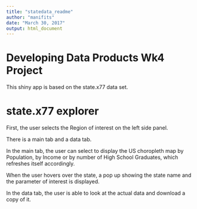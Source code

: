 ---
title: "statedata_readme"
author: "manifits"
date: "March 30, 2017"
output: html_document
---
# Developing Data Products Wk4 Project
This shiny app is based on the state.x77 data set.


# state.x77 explorer
First, the user selects the Region of interest on the left side panel.
    
    
There is a main tab and a data tab. 
    
   
In the main tab, the user can select to display 
the US choropleth map by Population, by Income or by number of High School Graduates, 
which refreshes itself accordingly. 
   
   
When the user hovers over the state, a pop up showing the state name and the parameter of interest is displayed.
   
   
In the data tab, the user is able to look at the actual data and download a copy of it.



